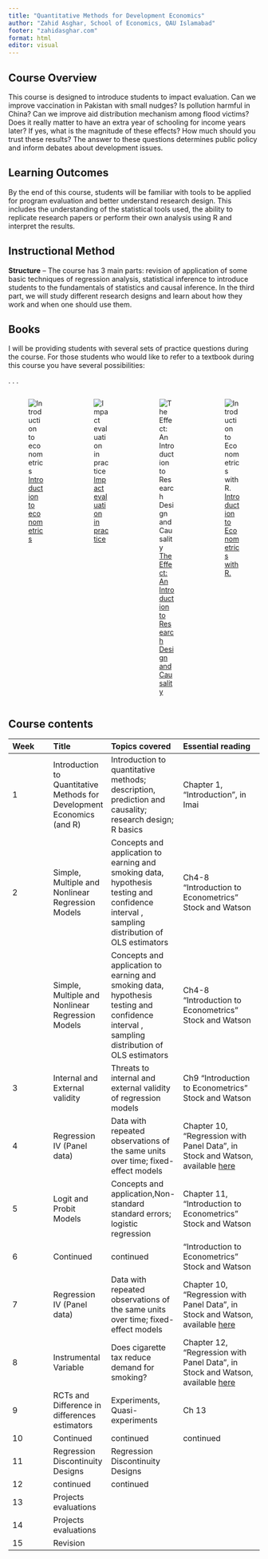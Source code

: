 ```yaml
---
title: "Quantitative Methods for Development Economics"
author: "Zahid Asghar, School of Economics, QAU Islamabad"
footer: "zahidasghar.com"
format: html
editor: visual
---
```


## Course Overview

This course is designed to introduce students to impact evaluation. Can we improve vaccination in Pakistan with small nudges? Is pollution harmful in China? Can we improve aid distribution mechanism among flood victims? Does it really matter to have an extra year of schooling for income years later? If yes, what is the magnitude of these effects? How much should you trust these results? The answer to these questions determines public policy and inform debates about development issues.

## Learning Outcomes

By the end of this course, students will be familiar with tools to be applied for program evaluation and better understand research design. This includes the understanding of the statistical tools used, the ability to replicate research papers or perform their own analysis using R and interpret the results.

## Instructional Method

**Structure** -- The course has 3 main parts: revision of application of some basic techniques of regression analysis, statistical inference to introduce students to the fundamentals of statistics and causal inference. In the third part, we will study different research designs and learn about how they work and when one should use them.

## Books

I will be providing students with several sets of practice questions during the course. For those students who would like to refer to a textbook during this course you have several possibilities:

. . .

::: columns
::: {.column width="25%"}
![[Introduction to econometrics](https://www.pearson.com/en-us/subject-catalog/p/introduction-to-econometrics/P200000006421?view=educator)](econometrics.jpg)
:::

::: {.column width="25%"}
![[Impact evaluation in practice](https://www.worldbank.org/en/programs/sief-trust-fund/publication/impact-evaluation-in-practice)](impact_eval.jpg)
:::

::: {.column width="25%"}
![[The Effect: An Introduction to Research Design and Causality](https://theeffectbook.net/)](the_effect.jpg)
:::

::: {.column width="25%"}
![[Introduction to Econometrics with R.](https://www.econometrics-with-r.org/)](econometrics_R.png)
:::
:::


## Course contents

| **Week** | **Title**                                                              | **Topics covered**                                                                                                                         | **Essential reading**                                                                                                                                                                                                                                             |
|:--------------|:--------------|:--------------|:---------------------------|
| 1        | Introduction to Quantitative Methods for Development Economics (and R) | Introduction to quantitative methods; description, prediction and causality; research design; R basics                                     | Chapter 1, "Introduction", in Imai                                                                                                                                                                                                                                |
| 2        | Simple, Multiple and Nonlinear Regression Models                       | Concepts and application to earning and smoking data, hypothesis testing and confidence interval , sampling distribution of OLS estimators | Ch4-8 "Introduction to Econometrics" Stock and Watson                                                                                                                                                                                                             |
|          | Simple, Multiple and Nonlinear Regression Models                       | Concepts and application to earning and smoking data, hypothesis testing and confidence interval , sampling distribution of OLS estimators | Ch4-8 "Introduction to Econometrics" Stock and Watson                                                                                                                                                                                                             |
| 3        | Internal and External validity                                         | Threats to internal and external validity of regression models                                                                             | Ch9 "Introduction to Econometrics" Stock and Watson                                                                                                                                                                                                               |
| 4        | Regression IV (Panel data)                                             | Data with repeated observations of the same units over time; fixed-effect models                                                           | Chapter 10, "Regression with Panel Data", in Stock and Watson, available [here](https://moodle.ucl.ac.uk/pluginfile.php/3633836/mod_resource/content/1/Introduction_to_Econometrics_Update_Global_Edition_----_%28CHAPTER_10_Regression_with_Panel_Data%29-2.pdf) |
| 5        | Logit and Probit Models                                                | Concepts and application,Non-standard standard errors; logistic regression                                                                 | Chapter 11, "Introduction to Econometrics" Stock and Watson                                                                                                                                                                                                       |
| 6        | Continued                                                              | continued                                                                                                                                  | "Introduction to Econometrics" Stock and Watson                                                                                                                                                                                                                   |
| 7        | Regression IV (Panel data)                                             | Data with repeated observations of the same units over time; fixed-effect models                                                           | Chapter 10, "Regression with Panel Data", in Stock and Watson, available [here](https://moodle.ucl.ac.uk/pluginfile.php/3633836/mod_resource/content/1/Introduction_to_Econometrics_Update_Global_Edition_----_%28CHAPTER_10_Regression_with_Panel_Data%29-2.pdf) |
| 8        | Instrumental Variable                                                  | Does cigarette tax reduce demand for smoking?                                                                                              | Chapter 12, "Regression with Panel Data", in Stock and Watson, available [here](https://moodle.ucl.ac.uk/pluginfile.php/3633836/mod_resource/content/1/Introduction_to_Econometrics_Update_Global_Edition_----_%28CHAPTER_10_Regression_with_Panel_Data%29-2.pdf) |
| 9        | RCTs and Difference in differences estimators                          | Experiments, Quasi-experiments                                                                                                             | Ch 13                                                                                                                                                                                                                                                             |
| 10       | Continued                                                              | continued                                                                                                                                  | continued                                                                                                                                                                                                                                                         |
| 11       | Regression Discontinuity Designs                                       | Regression Discontinuity Designs                                                                                                           |                                                                                                                                                                                                                                                                   |
| 12       | continued                                                              | continued                                                                                                                                  |                                                                                                                                                                                                                                                                   |
| 13       | Projects evaluations                                                   |                                                                                                                                            |                                                                                                                                                                                                                                                                   |
| 14       | Projects evaluations                                                   |                                                                                                                                            |                                                                                                                                                                                                                                                                   |
| 15       | Revision                                                               |                                                                                                                                            |                                                                                                                                                                                                                                                                   |
